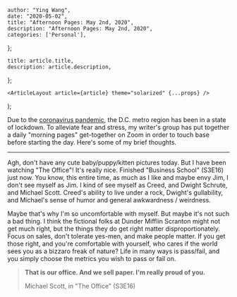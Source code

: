

    author: "Ying Wang",
    date: "2020-05-02",
    title: "Afternoon Pages: May 2nd, 2020",
    description: "Afternoon Pages: May 2nd, 2020",
    categories: ['Personal'],
};

    title: article.title,
    description: article.description,
};

    <ArticleLayout article={article} theme="solarized" {...props} />
);


Due to the [coronavirus
pandemic](https://en.wikipedia.org/wiki/2019-20_coronavirus_pandemic), the D.C.
metro region has been in a state of lockdown. To alleviate fear and stress, my
writer's group has put together a daily "morning pages" get-together on Zoom in
order to touch base before starting the day. Here's some of my brief thoughts.

---

Agh, don't have any cute baby/puppy/kitten pictures today. But I have been
watching "The Office"! It's really nice. Finished "Business School" (S3E16) just
now. You know, this entire time, as much as I like and maybe envy Jim, I don't
see myself as Jim. I kind of see myself as Creed, and Dwight Schrute, and
Michael Scott. Creed's ability to live under a rock, Dwight's gullability, and
Michael's sense of humor and general awkwardness / weirdness.

Maybe that's why I'm so uncomfortable with myself. But maybe it's not such a bad
thing. I think the fictional folks at Dunder Mifflin Scranton might not get much
right, but the things they do get right matter disproportionately. Focus on
sales, don't tolerate yes-men, and make people matter. If you get those right,
and you're comfortable with yourself, who cares if the world sees you as a
bizzaro freak of nature? Life in many ways is pass/fail, and you simply choose
the metrics you wish to pass or fail on.

> **That is our office. And we sell paper. I'm really proud of you.**
>
> Michael Scott, in "The Office" (S3E16)

